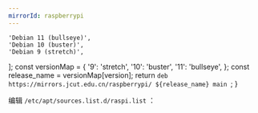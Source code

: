 ```yaml
---
mirrorId: raspberrypi
---
```



    'Debian 11 (bullseye)',
    'Debian 10 (buster)',
    'Debian 9 (stretch)',
];
    const versionMap = {
        '9': 'stretch',
        '10': 'buster',
        '11': 'bullseye',
    };
    const release_name = versionMap[version];
    return `deb https://mirrors.jcut.edu.cn/raspberrypi/ ${release_name} main
`;
}

编辑 `/etc/apt/sources.list.d/raspi.list` ：

<ConfigGenerator 
    promptString="" 
    versionList={osVersion}
    friendlyNameList={versionName}
    configGen={configGen} />
